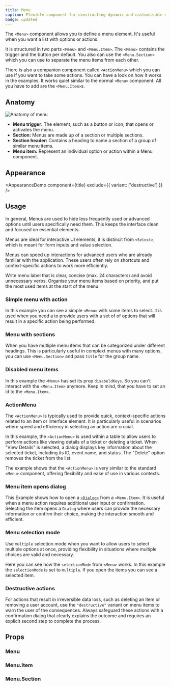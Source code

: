 ```yaml
---
title: Menu
caption: Flexible component for constructing dynamic and customizable menus.
badge: updated
---
```


The `<Menu>` component allows you to define a menu element. It's useful when you want a list with options or actions.

It is structured in two parts `<Menu>` and `<Menu.Item>`. The `<Menu>` contains the trigger and the button per default. You also can use the `<Menu.Section>` which you can use to separate the menu items from each other.

There is also a companion component called `<ActionMenu>` which you can use if you want to take some actions. You can have a look on how it works in the examples. It works quiet similar to the normal `<Menu>` component. All you have to add are the `<Menu.Item>`s.

## Anatomy

<Image
  src="/menu/menu-anatomy.jpg"
  alt="Anatomy of menu"
  width={800}
  height={550}
  className="mx-auto block"
/>

- **Menu trigger:** The element, such as a button or icon, that opens or activates the menu.
- **Section:** Menus are made up of a section or multiple sections.
- **Section header:** Contains a heading to name a section of a group of similar menu items.
- **Menu item:** Represent an individual option or action within a Menu component.

## Appearance

<AppearanceDemo component={title} exclude={{ variant: ['destructive'] }} />

<AppearanceTable component={title} />

## Usage

In general, Menus are used to hide less frequently used or advanced options until users specifically need them. This keeps the interface clean and focused on essential elements.

Menus are ideal for interactive UI elements, it is distincit from `<Select>`, which is meant for form inputs and value selection.

Menus can speed up interactions for advanced users who are already familiar with the application. These users often rely on shortcuts and context-specific actions to work more efficiently.

<GuidelineTiles>
  <Do>
    <Do.Description>
      Write menu label that is clear, concise (max. 24 characters) and avoid
      unnecessary verbs.
    </Do.Description>
  </Do>
  <Do>
    <Do.Description>
      Organise your menu items based on priority, and put the most used items at
      the start of the menu.
    </Do.Description>
  </Do>
</GuidelineTiles>

### Simple menu with action

In this example you can see a simple `<Menu>` with some items to select. it is used when you need a to provide users with a set of of options that will result in a specific action being performed.

<ComponentDemo file="./menu-action.demo.tsx" />

### Menu with sections

When you have mutliple menu items that can be categorized under different headings. This is particularly useful in complext menus with many options, you can use `<Menu.Section>` and pass `title` for the group name.

<ComponentDemo file="./menu-section.demo.tsx" />

### Disabled menu items

In this example the `<Menu>` has set its prop `disabeldKeys`. So you can't interact with the `<Menu.Item>` anymore. Keep in mind, that you have to set an id to the `<Menu.Item>`.

<ComponentDemo file="./menu-disabled.demo.tsx" />

### ActionMenu

The `<ActionMenu>` is typically used to provide quick, context-specific actions related to an item or interface element. It is particularly useful in scenarios where speed and efficiency in selecting an action are crucial.

In this example, the `<ActionMenu>` is used within a table to allow users to perform actions like viewing details of a ticket or deleting a ticket. When "View Details" is selected, a dialog displays key information about the selected ticket, including its ID, event name, and status. The "Delete" option removes the ticket from the list.

The example shows that the `<ActionMenu>` is very similar to the standard `<Menu>` component, offering flexibility and ease of use in various contexts.

<ComponentDemo file="./menu-action-table.demo.tsx" />

### Menu item opens dialog

This Example shows how to open a [`<Dialog>`](/components/dialog/) from a `<Menu.Item>`. It is useful when a menu action requires additional user input or confirmation. Selecting the item opens a `Dialog` where users can provide the necessary information or confirm their choice, making the interaction smooth and efficient.

<ComponentDemo file="./menu-open-dialog.demo.tsx" />

### Menu selection mode

Use `multiple` selection mode when you want to allow users to select multiple options at once, providing flexibility in situations where multiple choices are valid and necessary.

Here you can see how the `selectionMode` from `<Menu>` works. In this example the `selectionMode` is set to `multiple`. If you open the items you can see a selected item.

<ComponentDemo file="./menu-selection.demo.tsx" />

### Destructive actions

For actions that result in irreversible data loss, such as deleting an item or removing a user account, use the `"destructive"` variant on menu items to warn the user of the consequences. Always safeguard these actions with a confirmation dialog that clearly explains the outcome and requires an explicit second step to complete the process.

<ComponentDemo file="./menu-destructive.demo.tsx" />

## Props

<StorybookHintMessage component={title} />

### Menu

<PropsTable component={title} />

### Menu.Item

<PropsTable component="MenuItem" />

### Menu.Section

<PropsTable component="MenuSection" />
